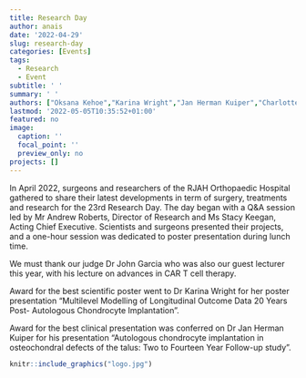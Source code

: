 ```yaml
---
title: Research Day
author: anais
date: '2022-04-29'
slug: research-day
categories: [Events]
tags:
  - Research
  - Event
subtitle: ' '
summary: ' '
authors: ["Oksana Kehoe","Karina Wright","Jan Herman Kuiper","Charlotte Hulmes","Jade Perry","Helen McCarthy","Claire Mennan","Timothy Hopkins","Lauren Tierney","Rebecca Davis","Anaïs Makos","Tian Lan","Jessica Fisher-Stokes","John Garcia"]
lastmod: '2022-05-05T10:35:52+01:00'
featured: no
image:
  caption: ''
  focal_point: ''
  preview_only: no
projects: []
---
```

In April 2022, surgeons and researchers of the RJAH Orthopaedic Hospital gathered to share their latest developments in term of surgery, treatments and research for the 23rd Research Day. The day began with a Q&A session led by Mr Andrew Roberts, Director of Research and Ms Stacy Keegan, Acting Chief Executive. Scientists and surgeons presented their projects, and a one-hour session was dedicated to poster presentation during lunch time. 

We must thank our judge Dr John Garcia who was also our guest lecturer this year, with his lecture on advances in CAR T cell therapy.

Award for the best scientific poster went to Dr Karina Wright for her poster presentation “Multilevel Modelling of Longitudinal Outcome Data 20 Years Post- Autologous Chondrocyte Implantation”.

Award for the best clinical presentation was conferred on Dr Jan Herman Kuiper for his presentation “Autologous chondrocyte implantation in osteochondral defects of the talus: Two to Fourteen Year Follow-up study”.

```r
knitr::include_graphics("logo.jpg")
```

